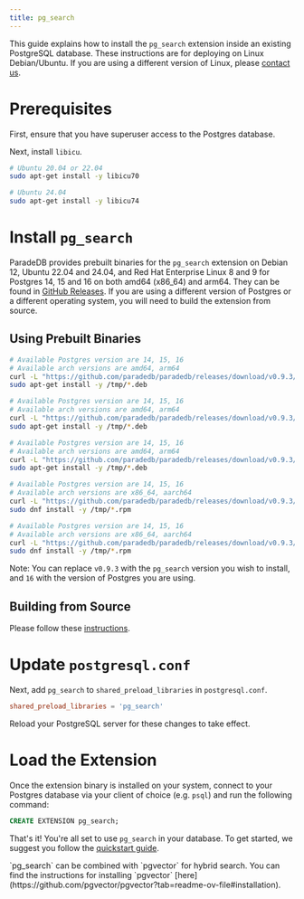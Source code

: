 ```yaml
---
title: pg_search
---
```


This guide explains how to install the `pg_search` extension inside an existing PostgreSQL database. These
instructions are for deploying on Linux Debian/Ubuntu. If you are using a different version of Linux, please
[contact us](mailto:sales@paradedb.com).

# Prerequisites

First, ensure that you have superuser access to the Postgres database.

Next, install `libicu`.

```bash
# Ubuntu 20.04 or 22.04
sudo apt-get install -y libicu70

# Ubuntu 24.04
sudo apt-get install -y libicu74
```

# Install `pg_search`

ParadeDB provides prebuilt binaries for the `pg_search` extension on Debian 12, Ubuntu 22.04 and 24.04, and Red Hat Enterprise Linux 8 and 9 for Postgres 14, 15 and 16 on both amd64 (x86_64) and arm64. They can be found in [GitHub Releases](https://github.com/paradedb/paradedb/releases/latest). If you
are using a different version of Postgres or a different operating system, you will need to build the extension from source.

## Using Prebuilt Binaries

<CodeGroup>

```bash Ubuntu 24.04
# Available Postgres version are 14, 15, 16
# Available arch versions are amd64, arm64
curl -L "https://github.com/paradedb/paradedb/releases/download/v0.9.3/postgresql-16-pg-search_0.9.3-1PARADEDB-noble_amd64.deb" -o /tmp/pg_search.deb
sudo apt-get install -y /tmp/*.deb
```

```bash Ubuntu 22.04
# Available Postgres version are 14, 15, 16
# Available arch versions are amd64, arm64
curl -L "https://github.com/paradedb/paradedb/releases/download/v0.9.3/postgresql-16-pg-search_0.9.3-1PARADEDB-jammy_amd64.deb" -o /tmp/pg_search.deb
sudo apt-get install -y /tmp/*.deb
```

```bash Debian 12
# Available Postgres version are 14, 15, 16
# Available arch versions are amd64, arm64
curl -L "https://github.com/paradedb/paradedb/releases/download/v0.9.3/postgresql-16-pg-search_0.9.3-1PARADEDB-bookworm_amd64.deb" -o /tmp/pg_search.deb
sudo apt-get install -y /tmp/*.deb
```

```bash RHEL 9
# Available Postgres version are 14, 15, 16
# Available arch versions are x86_64, aarch64
curl -L "https://github.com/paradedb/paradedb/releases/download/v0.9.3/pg_search_16-0.9.3-1PARADEDB.el9.x86_64.rpm" -o /tmp/pg_search.rpm
sudo dnf install -y /tmp/*.rpm
```

```bash RHEL 8
# Available Postgres version are 14, 15, 16
# Available arch versions are x86_64, aarch64
curl -L "https://github.com/paradedb/paradedb/releases/download/v0.9.3/pg_search_16-0.9.3-1PARADEDB.el8.x86_64.rpm" -o /tmp/pg_search.rpm
sudo dnf install -y /tmp/*.rpm
```

</CodeGroup>

Note: You can replace `v0.9.3` with the `pg_search` version you wish to install, and `16` with the version of Postgres you are using.

## Building from Source

Please follow these [instructions](https://github.com/paradedb/paradedb/tree/v0.9.3/pg_search#installation).

# Update `postgresql.conf`

Next, add `pg_search` to `shared_preload_libraries` in `postgresql.conf`.

```conf
shared_preload_libraries = 'pg_search'
```

Reload your PostgreSQL server for these changes to take effect.

# Load the Extension

Once the extension binary is installed on your system, connect to your Postgres database via your client of choice (e.g. `psql`) and run the following command:

```sql
CREATE EXTENSION pg_search;
```

That's it! You're all set to use `pg_search` in your database. To get started, we suggest you follow the [quickstart guide](/api-reference/quickstart).

<Note>
  `pg_search` can be combined with `pgvector` for hybrid search. You can find
  the instructions for installing `pgvector`
  [here](https://github.com/pgvector/pgvector?tab=readme-ov-file#installation).
</Note>
